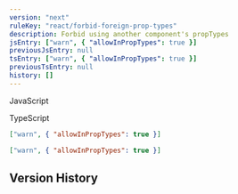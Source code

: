```yaml
---
version: "next"
ruleKey: "react/forbid-foreign-prop-types"
description: Forbid using another component's propTypes
jsEntry: ["warn", { "allowInPropTypes": true }]
previousJsEntry: null
tsEntry: ["warn", { "allowInPropTypes": true }]
previousTsEntry: null
history: []
---
```


<Tabs defaultValue="js">

<TabsList>
  <TabsTrigger value="js">
    <div className="flex gap-2 items-center">
      <RuleLevelIcon level="warn" />
      <p>JavaScript</p>
    </div>
  </TabsTrigger>
  <TabsTrigger value="ts">
    <div className="flex gap-2 items-center">
      <RuleLevelIcon ts level="warn" />
      <p>TypeScript</p>
    </div>
  </TabsTrigger>
</TabsList>

<TabsContent value="js">

```json
["warn", { "allowInPropTypes": true }]
```

</TabsContent>

<TabsContent value="ts">

```json
["warn", { "allowInPropTypes": true }]
```

</TabsContent>

</Tabs>

## Version History

<RuleHistory ruleKey="react/forbid-foreign-prop-types" />
